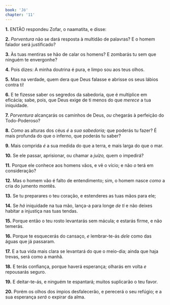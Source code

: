 ```yaml
---
book: 'Jó'
chapter: '11'
---
```


**1.** ENTÃO respondeu Zofar, o naamatita, e disse:

**2.** *Porventura* não se dará resposta à multidão de palavras? E o homem falador será justificado?

**3.** Às tuas mentiras se hão de calar os homens? E zombarás tu sem que ninguém te envergonhe?

**4.** Pois dizes: A minha doutrina é pura, e limpo sou aos teus olhos.

**5.** Mas na verdade, quem dera que Deus falasse e abrisse os seus lábios contra ti!

**6.** E te fizesse saber os segredos da sabedoria, que é multíplice em eficácia; sabe, pois, que Deus exige de ti menos do que *merece* a tua iniquidade.

**7.** *Porventura* alcançarás os caminhos de Deus, *ou* chegarás à perfeição do Todo-Poderoso?

**8.** *Como* as alturas dos céus *é* a *sua sabedoria;* que poderás tu fazer? É mais profunda do que o inferno, que poderás tu saber?

**9.** Mais comprida *é* a sua medida do que a terra, e mais larga do que o mar.

**10.** Se ele passar, aprisionar, ou chamar a *juízo,* quem o impedirá?

**11.** Porque ele conhece aos homens vãos, e vê o vício; e não *o* terá em consideração?

**12.** Mas o homem vão é falto de entendimento; sim, o homem nasce *como* a cria do jumento montês.

**13.** Se tu preparares o teu coração, e estenderes as tuas mãos para ele;

**14.** Se *há* iniquidade na tua mão, lança-a para longe *de ti* e não deixes habitar a injustiça nas tuas tendas.

**15.** Porque então o teu rosto levantarás sem mácula; e estarás firme, e não temerás.

**16.** Porque te esquecerás do cansaço, *e* lembrar-te-ás *dele* como das águas que já passaram.

**17.** E a tua vida mais clara se levantará do que o meio-dia; ainda que haja trevas, será como a manhã.

**18.** E terás confiança, porque haverá esperança; olharás em volta *e* repousarás seguro.

**19.** E deitar-te-ás, e ninguém te espantará; muitos suplicarão o teu favor.

**20.** Porém os olhos dos ímpios desfalecerão, e perecerá o seu refúgio; e a sua esperança *será* o expirar da alma.